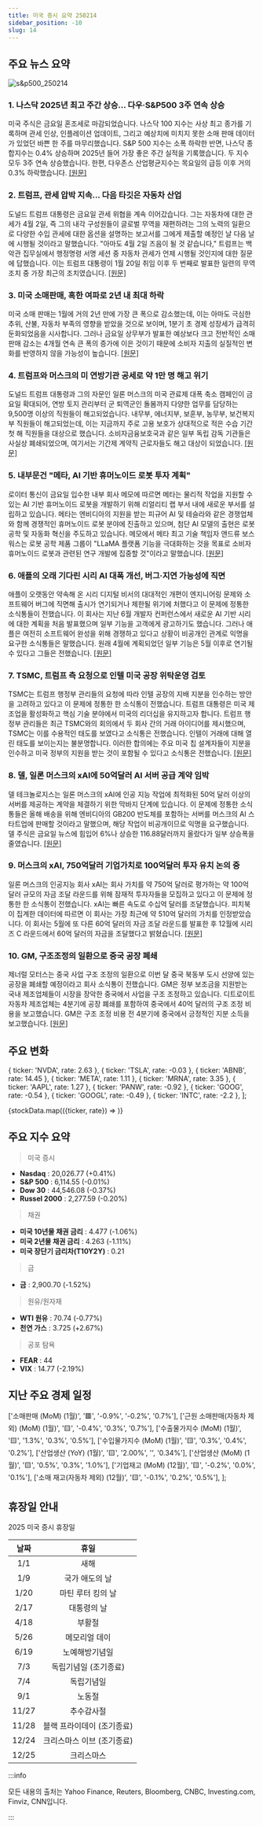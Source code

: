 ```yaml
---
title: 미국 증시 요약 250214
sidebar_position: -10
slug: 14
---
```


## 주요 뉴스 요약

![s&p500_250214](/map/250214.png)

### 1. **나스닥 2025년 최고 주간 상승... 다우·S&P500 3주 연속 상승**

미국 주식은 금요일 혼조세로 마감되었습니다. 나스닥 100 지수는 사상 최고 종가를 기록하며 관세 인상, 인플레이션 업데이트, 그리고 예상치에 미치지 못한 소매 판매 데이터가 있었던 바쁜 한 주를 마무리했습니다. S&P 500 지수는 소폭 하락한 반면, 나스닥 종합지수는 0.4% 상승하며 2025년 들어 가장 좋은 주간 실적을 기록했습니다. 두 지수 모두 3주 연속 상승했습니다. 한편, 다우존스 산업평균지수는 목요일의 급등 이후 거의 0.3% 하락했습니다. [[원문]](https://finance.yahoo.com/news/live/stock-market-today-nasdaq-logs-best-week-of-2025-as-dow-sp-500-notch-third-straight-weekly-gain-210124719.html)

### 2. **트럼프, 관세 압박 지속... 다음 타깃은 자동차 산업**

도널드 트럼프 대통령은 금요일 관세 위협을 계속 이어갔습니다. 그는 자동차에 대한 관세가 4월 2일, 즉 그의 내각 구성원들이 글로벌 무역을 재편하려는 그의 노력의 일환으로 다양한 수입 관세에 대한 옵션을 설명하는 보고서를 그에게 제출할 예정인 날 다음 날에 시행될 것이라고 말했습니다. "아마도 4월 2일 즈음이 될 것 같습니다," 트럼프는 백악관 집무실에서 행정명령 서명 세션 중 자동차 관세가 언제 시행될 것인지에 대한 질문에 답했습니다. 이는 트럼프 대통령이 1월 20일 취임 이후 두 번째로 발표한 일련의 무역 조치 중 가장 최근의 조치였습니다. [[원문]](https://www.reuters.com/business/trump-keeps-tariffs-drumbeat-going-with-autos-targeted-next-2025-02-14/)

### 3. **미국 소매판매, 혹한 여파로 2년 내 최대 하락**

미국 소매 판매는 1월에 거의 2년 만에 가장 큰 폭으로 감소했는데, 이는 아마도 극심한 추위, 산불, 자동차 부족의 영향을 받았을 것으로 보이며, 1분기 초 경제 성장세가 급격히 둔화되었음을 시사합니다. 그러나 금요일 상무부가 발표한 예상보다 크고 전반적인 소매 판매 감소는 4개월 연속 큰 폭의 증가에 이은 것이기 때문에 소비자 지출의 실질적인 변화를 반영하지 않을 가능성이 높습니다. [[원문]](https://www.reuters.com/markets/us/us-retail-sales-fall-sharply-january-2025-02-14/)

### 4. **트럼프와 머스크의 미 연방기관 공세로 약 1만 명 해고 위기**

도널드 트럼프 대통령과 그의 자문인 일론 머스크의 미국 관료제 대폭 축소 캠페인이 금요일 확대되어, 연방 토지 관리부터 군 퇴역군인 돌봄까지 다양한 업무를 담당하는 9,500명 이상의 직원들이 해고되었습니다. 내무부, 에너지부, 보훈부, 농무부, 보건복지부 직원들이 해고되었는데, 이는 지금까지 주로 고용 보호가 상대적으로 적은 수습 기간 첫 해 직원들을 대상으로 했습니다. 소비자금융보호국과 같은 일부 독립 감독 기관들은 사실상 폐쇄되었으며, 여기서는 기간제 계약직 근로자들도 해고 대상이 되었습니다. [[원문]](https://www.reuters.com/world/us/thousands-fired-trump-musk-take-ax-us-government-offices-2025-02-14/)

### 5. **내부문건 "메타, AI 기반 휴머노이드 로봇 투자 계획"**

로이터 통신이 금요일 입수한 내부 회사 메모에 따르면 메타는 물리적 작업을 지원할 수 있는 AI 기반 휴머노이드 로봇을 개발하기 위해 리얼리티 랩 부서 내에 새로운 부서를 설립하고 있습니다. 메타는 엔비디아의 지원을 받는 피규어 AI 및 테슬라와 같은 경쟁업체와 함께 경쟁적인 휴머노이드 로봇 분야에 진출하고 있으며, 첨단 AI 모델의 출현은 로봇 공학 및 자동화 혁신을 주도하고 있습니다. 메모에서 메타 최고 기술 책임자 앤드류 보스워스는 로봇 공학 제품 그룹이 "LLaMA 플랫폼 기능을 극대화하는 것을 목표로 소비자 휴머노이드 로봇과 관련된 연구 개발에 집중할 것"이라고 말했습니다. [[원문]](https://www.reuters.com/technology/artificial-intelligence/meta-plans-investments-into-ai-driven-humanoid-robots-memo-shows-2025-02-14/)

### 6. **애플의 오래 기다린 시리 AI 대폭 개선, 버그·지연 가능성에 직면**

애플이 오랫동안 약속해 온 시리 디지털 비서의 대대적인 개편이 엔지니어링 문제와 소프트웨어 버그에 직면해 출시가 연기되거나 제한될 위기에 처했다고 이 문제에 정통한 소식통들이 전했습니다. 이 회사는 지난 6월 개발자 컨퍼런스에서 새로운 AI 기반 시리에 대한 계획을 처음 발표했으며 일부 기능을 고객에게 광고하기도 했습니다. 그러나 애플은 여전히 소프트웨어 완성을 위해 경쟁하고 있다고 상황이 비공개인 관계로 익명을 요구한 소식통들은 말했습니다. 원래 4월에 계획되었던 일부 기능은 5월 이후로 연기될 수 있다고 그들은 전했습니다. [[원문]](https://www.bloomberg.com/news/articles/2025-02-14/apple-s-long-promised-ai-overhaul-for-siri-runs-into-bugs-possible-delays?srnd=homepage-asia)

### 7. **TSMC, 트럼프 측 요청으로 인텔 미국 공장 위탁운영 검토**

TSMC는 트럼프 행정부 관리들의 요청에 따라 인텔 공장의 지배 지분을 인수하는 방안을 고려하고 있다고 이 문제에 정통한 한 소식통이 전했습니다. 트럼프 대통령은 미국 제조업을 활성화하고 핵심 기술 분야에서 미국의 리더십을 유지하고자 합니다. 트럼프 행정부 관리들은 최근 TSMC와의 회의에서 두 회사 간의 거래 아이디어를 제시했으며, TSMC는 이를 수용적인 태도를 보였다고 소식통은 전했습니다. 인텔이 거래에 대해 열린 태도를 보이는지는 불분명합니다. 이러한 합의에는 주요 미국 칩 설계자들이 지분을 인수하고 미국 정부의 지원을 받는 것이 포함될 수 있다고 소식통은 전했습니다. [[원문]](https://www.bloomberg.com/news/articles/2025-02-14/tsmc-considers-running-intel-s-us-factories-after-trump-team-request?srnd=homepage-asia)

### 8. **델, 일론 머스크의 xAI에 50억달러 AI 서버 공급 계약 임박**

델 테크놀로지스는 일론 머스크의 xAI에 인공 지능 작업에 최적화된 50억 달러 이상의 서버를 제공하는 계약을 체결하기 위한 막바지 단계에 있습니다. 이 문제에 정통한 소식통들은 올해 배송을 위해 엔비디아의 GB200 반도체를 포함하는 서버를 머스크의 AI 스타트업에 판매할 것이라고 말했으며, 해당 작업이 비공개이므로 익명을 요구했습니다. 델 주식은 금요일 뉴스에 힘입어 6%나 상승한 116.88달러까지 올랐다가 일부 상승폭을 줄였습니다. [[원문]](https://www.bloomberg.com/news/articles/2025-02-14/dell-nears-deal-with-musk-s-xai-for-5-billion-in-servers-with-nvidia-chips?srnd=homepage-asia)

### 9. **머스크의 xAI, 750억달러 기업가치로 100억달러 투자 유치 논의 중**

일론 머스크의 인공지능 회사 xAI는 회사 가치를 약 750억 달러로 평가하는 약 100억 달러 규모의 자금 조달 라운드를 위해 잠재적 투자자들을 모집하고 있다고 이 문제에 정통한 한 소식통이 전했습니다. xAI는 빠른 속도로 수십억 달러를 조달했습니다. 피치북이 집계한 데이터에 따르면 이 회사는 가장 최근에 약 510억 달러의 가치를 인정받았습니다. 이 회사는 5월에 또 다른 60억 달러의 자금 조달 라운드를 발표한 후 12월에 시리즈 C 라운드에서 60억 달러의 자금을 조달했다고 밝혔습니다. [[원문]](https://www.bloomberg.com/news/articles/2025-02-14/musk-s-xai-discussing-10-billion-raise-at-75-billion-valuation?srnd=phx-technology)

### 10. **GM, 구조조정의 일환으로 중국 공장 폐쇄**

제너럴 모터스는 중국 사업 구조 조정의 일환으로 이번 달 중국 북동부 도시 선양에 있는 공장을 폐쇄할 예정이라고 회사 소식통이 전했습니다. GM은 정부 보조금을 지원받는 국내 제조업체들이 시장을 장악한 중국에서 사업을 구조 조정하고 있습니다. 디트로이트 자동차 제조업체는 4분기에 공장 폐쇄를 포함하여 중국에서 40억 달러의 구조 조정 비용을 보고했습니다. GM은 구조 조정 비용 전 4분기에 중국에서 긍정적인 지분 소득을 보고했습니다. [[원문]](https://www.reuters.com/business/autos-transportation/gm-closing-plant-china-part-restructuring-2025-02-14/)

## 주요 변화

  { ticker: 'NVDA', rate: 2.63 },
  { ticker: 'TSLA', rate: -0.03 },
  { ticker: 'ABNB', rate: 14.45 },
  { ticker: 'META', rate: 1.11 },
  { ticker: 'MRNA', rate: 3.35 },
  { ticker: 'AAPL', rate: 1.27 },
  { ticker: 'PANW', rate: -0.92 },
  { ticker: 'GOOG', rate: -0.54 },
  { ticker: 'GOOGL', rate: -0.49 },
  { ticker: 'INTC', rate: -2.2 },
];

{stockData.map(({ticker, rate}) => <StockCardMini key={ticker} ticker={ticker} rate={rate}></StockCardMini>)}

## 주요 지수 요약

> 미국 증시

- **Nasdaq** : 20,026.77 (+0.41%)
- **S&P 500** : 6,114.55 (-0.01%)
- **Dow 30** : 44,546.08 (-0.37%)
- **Russel 2000** : 2,277.59 (-0.20%)

> 채권

- **미국 10년물 채권 금리** : 4.477 (-1.06%)
- **미국 2년물 채권 금리** : 4.263 (-1.11%)
- **미국 장단기 금리차(T10Y2Y)** : 0.21

> 금

- **금** : 2,900.70 (-1.52%)

> 원유/원자재

- **WTI 원유** : 70.74 (-0.77%)
- **천연 가스** : 3.725 (+2.67%)

> 공포 탐욕

- **FEAR** : 44
- **VIX** : 14.77 (-2.19%)

## 지난 주요 경제 일정

  ['소매판매 (MoM) (1월)', '🟥', '-0.9%', '-0.2%', '0.7%'],
  ['근원 소매판매(자동차 제외) (MoM) (1월)', '🟨', '-0.4%', '0.3%', '0.7%'],
  ['수출물가지수 (MoM) (1월)', '🟨', '1.3%', '0.3%', '0.5%'],
  ['수입물가지수 (MoM) (1월)', '🟨', '0.3%', '0.4%', '0.2%'],
  ['산업생산 (YoY) (1월)', '🟨', '2.00%', '', '0.34%'],
  ['산업생산 (MoM) (1월)', '🟨', '0.5%', '0.3%', '1.0%'],
  ['기업재고 (MoM) (12월)', '🟨', '-0.2%', '0.0%', '0.1%'],
  ['소매 재고(자동차 제외) (12월)', '🟨', '-0.1%', '0.2%', '0.5%'],
];

<EconomicCalendar data={eventsData} />

## 휴장일 안내

2025 미국 증시 휴장일

| 날짜  |            휴일            |
| :---: | :------------------------: |
|  1/1  |            새해            |
|  1/9  |       국가 애도의 날       |
| 1/20  |     마틴 루터 킹의 날      |
| 2/17  |        대통령의 날         |
| 4/18  |           부활절           |
| 5/26  |       메모리얼 데이        |
| 6/19  |       노예해방기념일       |
|  7/3  |   독립기념일 (조기종료)    |
|  7/4  |         독립기념일         |
|  9/1  |           노동절           |
| 11/27 |         추수감사절         |
| 11/28 | 블랙 프라이데이 (조기종료) |
| 12/24 | 크리스마스 이브 (조기종료) |
| 12/25 |         크리스마스         |

:::info

모든 내용의 출처는 Yahoo Finance, Reuters, Bloomberg, CNBC, Investing.com, Finviz, CNN입니다.

:::
